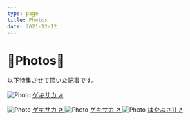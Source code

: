 ```yaml
---
type: page
title: Photos
date: 2021-12-12
---
```


# 📸Photos📸

以下特集させて頂いた記事です。


<Image
  src="/images/photo2.jpg"
  alt="Photo"
  width={1125}
  height={750}
  priority
  className="next-image"
/>
[ゲキサカ ↗️ ](https://web.gekisaka.jp/player/?31241-19046-jp)

<Image
  src="/images/photo.jpg"
  alt="Photo"
  width={1125}
  height={750}
  priority
  className="next-image"
/>
[ゲキサカ ↗️ ](https://web.gekisaka.jp/news/detail/?261158-261158-fl)
<Image
  src="/images/photo3.jpg"
  alt="Photo"
  width={1125}
  height={750}
  priority
  className="next-image"
/>
[ゲキサカ ↗️ ](https://web.gekisaka.jp/photonews/detail/?261471-261471-pn&photo_no=1)
<Image
  src="/images/photo4.jpg"
  alt="Photo"
  width={1125}
  height={750}
  priority
  className="next-image"
/>
[はやぶさ11 ↗️ ](https://www.hayabusa11.net/memberlist/%E6%9E%97%E7%B4%94%E5%B9%B3/)
